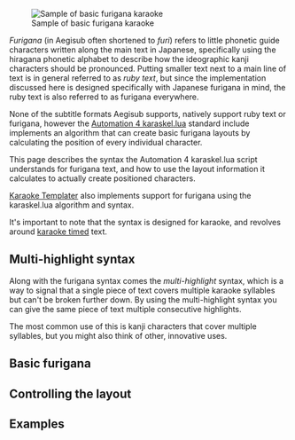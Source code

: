 {{Todo|Put something interesting about this. There's already something on the dev wiki...}}

[[Image:Furigana-demo-1.png|frame|right|Sample of basic furigana karaoke]]

''Furigana'' (in Aegisub often shortened to ''furi'') refers to little phonetic guide characters written along the main text in Japanese, specifically using the hiragana phonetic alphabet to describe how the ideographic kanji characters should be pronounced. Putting smaller text next to a main line of text is in general referred to as ''ruby text'', but since the implementation discussed here is designed specifically with Japanese furigana in mind, the ruby text is also referred to as furigana everywhere.

None of the subtitle formats Aegisub supports, natively support ruby text or furigana, however the [[Automation 4 karaskel.lua]] standard include implements an algorithm that can create basic furigana layouts by calculating the position of every individual character.

This page describes the syntax the Automation 4 karaskel.lua script understands for furigana text, and how to use the layout information it calculates to actually create positioned characters.

[[Karaoke Templater]] also implements support for furigana using the karaskel.lua algorithm and syntax.

It's important to note that the syntax is designed for karaoke, and revolves around [[Karaoke timing|karaoke timed]] text.

== Multi-highlight syntax ==

Along with the furigana syntax comes the ''multi-highlight'' syntax, which is a way to signal that a single piece of text covers multiple karaoke syllables but can't be broken further down. By using the multi-highlight syntax you can give the same piece of text multiple consecutive highlights.

The most common use of this is kanji characters that cover multiple syllables, but you might also think of other, innovative uses.

{{todo|do it}}

== Basic furigana ==

{{todo|you add furigana by putting a pipe and the furi at the end of a syllable}}

== Controlling the layout ==

{{todo|layout is usually automatic and takes some guesses, but when two separate furi'ed sequences touch, or when they just get too close, you might need to control the layout}}

== Examples ==
{{Examplebox|
Here's a quick sample for kara-templater that does furigana.
Try it out with Default being MS PGothic size 30.

<pre>Comment: 0,0:00:00.00,0:00:00.00,Default,,0000,0000,0000,template syl,{\pos(!line.left+syl.center!,!line.middle!)\an5\k!syl.start_time/10!\k$kdur}
Comment: 0,0:00:00.00,0:00:00.00,Default,,0000,0000,0000,template furi,{\pos(!line.left+syl.center!,!line.middle-line.height!)\an5\k!syl.start_time/10!\k$kdur}
Comment: 0,0:00:00.00,0:00:02.00,Default,,0000,0000,0000,karaoke,{\k15}二|ふ{\k15}#|た{\k10}人|り{\k15}だ{\k57}け{\k5}の{\k6}地|ほ{\k5}球|し{\k8}で
Comment: 0,0:00:02.00,0:00:04.00,Default,,0000,0000,0000,karaoke,{\k10}中|ちゅ{\k10}#|う{\k10}国|ご{\k10}#|く{\k10}魂|<た{\k10}#|ま{\k10}#|し{\k10}#|い
Comment: 0,0:00:04.00,0:00:06.00,Default,,0000,0000,0000,karaoke,{\k10}中|ちゅ{\k10}#|う{\k10}国|ご{\k10}#|く{\k10}魂|!た{\k10}#|ま{\k10}#|し{\k10}#|い</pre>

Using MS PGothic 30 pt, 15 pt for the furigana, the three lines render like this:

[[Image:Furigana-demo-1.png]]

[[Image:Furigana-demo-2.png]]

[[Image:Furigana-demo-3.png]]
}}